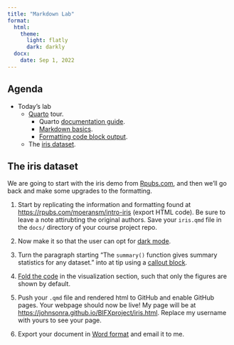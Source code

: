 ```yaml
---
title: "Markdown Lab"
format: 
  html:
    theme: 
      light: flatly
      dark: darkly
  docx:
    date: Sep 1, 2022
---
```


## Agenda

-   Today's lab
    -   [Quarto](https://quarto.org/) tour.
        -   Quarto [documentation guide](https://quarto.org/docs/guide/).
        -   [Markdown basics](https://quarto.org/docs/authoring/markdown-basics.html).
        -   [Formatting code block output](https://quarto.org/docs/output-formats/html-code.html).
    -   The [iris dataset](https://rpubs.com/moeransm/intro-iris).

## The iris dataset

We are going to start with the iris demo from [Rpubs.com](https://rpubs.com/moeransm/intro-iris), and then we'll go back and make some upgrades to the formatting.

1. Start by replicating the information and formatting found at <https://rpubs.com/moeransm/intro-iris> (export HTML code). Be sure to leave a note attirubting the original authors. Save your `iris.qmd` file in the `docs/` directory of your course project repo.

2. Now make it so that the user can opt for [dark mode](https://quarto.org/docs/output-formats/html-themes.html#dark-mode).

3. Turn the paragraph starting "The `summary()` function gives summary statistics for any dataset." into at tip using a [callout block](https://quarto.org/docs/authoring/callouts.html).

4. [Fold the code](https://quarto.org/docs/output-formats/html-code.html#folding-code) in the visualization section, such that only the figures are shown by default.

5. Push your `.qmd` file and rendered html to GitHub and enable GitHub pages. Your webpage should now be live! My page will be at <https://johnsonra.github.io/BIFXproject/iris.html>. Replace my username with yours to see your page.

5. Export your document in [Word format](https://quarto.org/docs/output-formats/ms-word.html) and email it to me.
